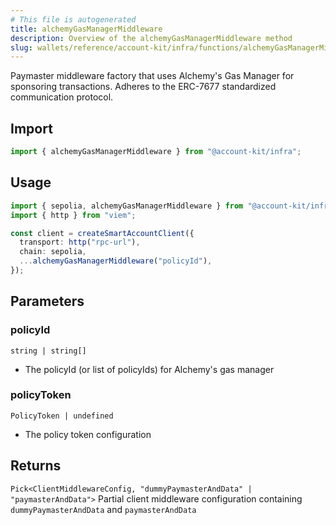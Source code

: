 ```yaml
---
# This file is autogenerated
title: alchemyGasManagerMiddleware
description: Overview of the alchemyGasManagerMiddleware method
slug: wallets/reference/account-kit/infra/functions/alchemyGasManagerMiddleware
---
```


Paymaster middleware factory that uses Alchemy's Gas Manager for sponsoring
transactions. Adheres to the ERC-7677 standardized communication protocol.

## Import

```ts
import { alchemyGasManagerMiddleware } from "@account-kit/infra";
```

## Usage

```ts
import { sepolia, alchemyGasManagerMiddleware } from "@account-kit/infra";
import { http } from "viem";

const client = createSmartAccountClient({
  transport: http("rpc-url"),
  chain: sepolia,
  ...alchemyGasManagerMiddleware("policyId"),
});
```

## Parameters

### policyId

`string | string[]`

- The policyId (or list of policyIds) for Alchemy's gas manager

### policyToken

`PolicyToken | undefined`

- The policy token configuration

## Returns

`Pick<ClientMiddlewareConfig, "dummyPaymasterAndData" | "paymasterAndData">`
Partial client middleware configuration containing `dummyPaymasterAndData` and `paymasterAndData`
